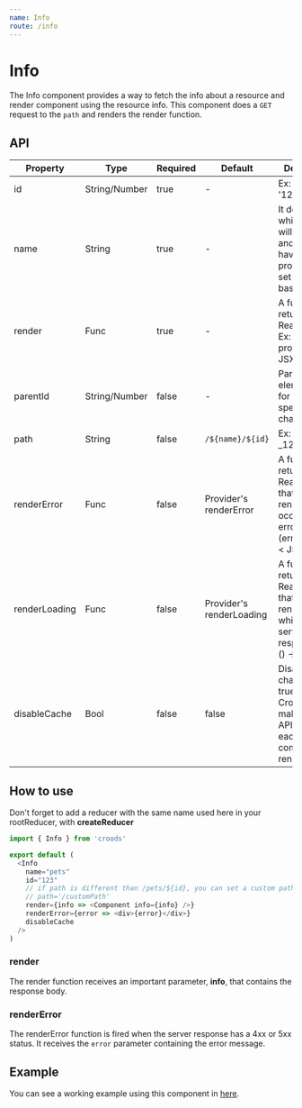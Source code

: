 ```yaml
---
name: Info
route: /info
---
```


# Info

The Info component provides a way to fetch the info about a resource and render component using the resource info.
This component does a `GET` request to the `path` and renders the render function.

## API

| Property      | Type          | Required | Default                  | Description                                                                                                |
| ------------- | ------------- | -------- | ------------------------ | ---------------------------------------------------------------------------------------------------------- |
| id            | String/Number | true     | -                        | Ex: 1234 or '1234'                                                                                         |
| name          | String        | true     | -                        | It defines which reducer will be used and, if no path have been provider, will set path to baseUrl/name.   |
| render        | Func          | true     | -                        | A function returning a React Node. Ex: (info = {}, props) -> < JSX />                                      |
| parentId      | String/Number | false    | -                        | Parent element's Id, for more specificity in changes.                                                      |
| path          | String        | false    | `/${name}/${id}`         | Ex: /foo/bar-\_12?&=                                                                                       |
| renderError   | Func          | false    | Provider's renderError   | A function returning a React Node that will render when occurs an error. Ex: (error = {}) -> < JSX />      |
| renderLoading | Func          | false    | Provider's renderLoading | A function returning a React Node that will be rendered while wait the server response. Ex: () -> < JSX /> |
| disableCache  | Bool          | false    | false                    | Disable chache. When true, will force Croods to make a new API request each time the component renders.    |

## How to use

Don't forget to add a reducer with the same name used here in your rootReducer, with **createReducer**

```javascript
import { Info } from 'croods'

export default (
  <Info
    name="pets"
    id="123"
    // if path is different than /pets/${id}, you can set a custom path like so:
    // path='/customPath'
    render={info => <Component info={info} />}
    renderError={error => <div>{error}</div>}
    disableCache
  />
)
```

### render

The render function receives an important parameter, **info**, that contains the response body.

### renderError

The renderError function is fired when the server response has a 4xx or 5xx status.
It receives the `error` parameter containing the error message.

## Example

You can see a working example using this component in [here](https://github.com/SeasonedSoftware/croods/blob/master/example/src/colors/Info.js).
